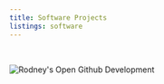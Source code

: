 ```yaml
---
title: Software Projects
listings: software
---
```


<p>&nbsp;</p>

<img src="https://ghchart.rshah.org/e64a19/dyerlab" alt="Rodney's Open Github Development" />

<!--
[![DyerLab's GitHub stats](https://github-readme-stats.vercel.app/api?username=dyerlab&count_private=true&show_icons=true&hide_title=true&hide=contribs)](https://github.com/anuraghazra/github-readme-stats)
-->



